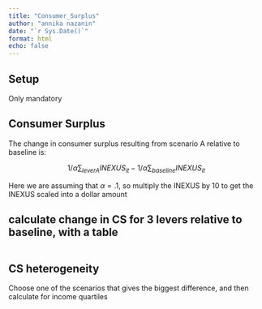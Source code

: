```yaml
---
title: "Consumer_Surplus"
author: "annika nazanin"
date: "`r Sys.Date()`"
format: html
echo: false
---
```


## Setup

Only mandatory

## Consumer Surplus

The change in consumer surplus resulting from scenario A relative to baseline is:

$$
{1/\alpha}\sum_{leverA} INEXUS_{it} - {1/\alpha}\sum_{baseline} INEXUS_{it} 
$$

Here we are assuming that ${\alpha = .1}$, so multiply the INEXUS by 10 to get the
INEXUS scaled into a dollar amount

## calculate change in CS for 3 levers relative to baseline, with a table

```r


```

## CS heterogeneity

Choose one of the scenarios that gives the biggest difference, and then calculate
for income quartiles

```r

```
